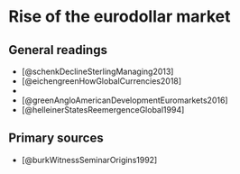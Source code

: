 # Rise of the eurodollar market

## General readings

+ [@schenkDeclineSterlingManaging2013]
+ [@eichengreenHowGlobalCurrencies2018]
+ 
+ [@greenAngloAmericanDevelopmentEuromarkets2016]
+ [@helleinerStatesReemergenceGlobal1994]

## Primary sources

+ [@burkWitnessSeminarOrigins1992]

